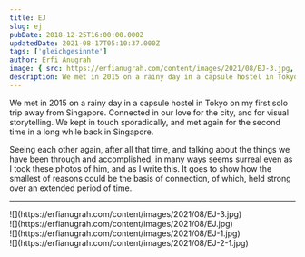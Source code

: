 ```yaml
---
title: EJ
slug: ej
pubDate: 2018-12-25T16:00:00.000Z
updatedDate: 2021-08-17T05:10:37.000Z
tags: ['gleichgesinnte']
author: Erfi Anugrah
image: { src: https://erfianugrah.com/content/images/2021/08/EJ-3.jpg, alt: ej-3 }
description: We met in 2015 on a rainy day in a capsule hostel in Tokyo on my first solo trip away from Singapore. Connected in our love for the city, and for visual storytelling. We kept in touch sporadically, and met again for the second time in a long while back in Singapore.
---
```


We met in 2015 on a rainy day in a capsule hostel in Tokyo on my first solo trip away from Singapore. Connected in our love for the city, and for visual storytelling. We kept in touch sporadically, and met again for the second time in a long while back in Singapore.

Seeing each other again, after all that time, and talking about the things we have been through and accomplished, in many ways seems surreal even as I took these photos of him, and as I write this. It goes to show how the smallest of reasons could be the basis of connection, of which, held strong over an extended period of time.

---
<div class="grid grid-cols-1 sm:grid-cols-2 md:grid-cols-3 lg:grid-cols-4 gap-4">
    <div class="col-span-1">![](https://erfianugrah.com/content/images/2021/08/EJ-3.jpg)</div>
    <div class="col-span-1">![](https://erfianugrah.com/content/images/2021/08/EJ.jpg)</div>
    <div class="col-span-1">![](https://erfianugrah.com/content/images/2021/08/EJ-1.jpg)</div>
    <div class="col-span-1">![](https://erfianugrah.com/content/images/2021/08/EJ-2-1.jpg)</div>
</div>